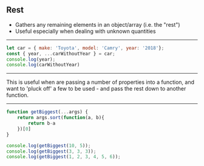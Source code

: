 
## Rest

* Gathers any remaining elements in an object/array (i.e. the "rest")
* Useful especially when dealing with unknown quantities

---


```javascript Object Rest
let car = { make: 'Toyota', model: 'Camry', year: '2018'};
const { year, ...carWithoutYear } = car;
console.log(year);
console.log(carWithoutYear)
```

---

This is useful when are passing a number of properties into a function,
and want to 'pluck off' a few to be used - and pass the rest down
to another function.

---


```javascript Array Rest
function getBiggest(...args) {
    return args.sort(function(a, b){
        return b-a
    })[0]
}

console.log(getBiggest(10, 5));
console.log(getBiggest(3, 3, 3));
console.log(getBiggest(1, 2, 3, 4, 5, 6));
```